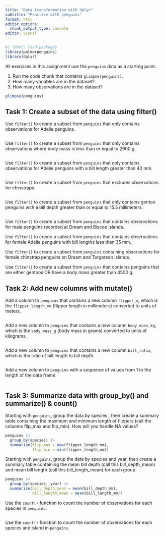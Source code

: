 ```yaml
---
title: "Data transformation with dplyr"
subtitle: "Practice with penguins"
format: html
editor_options: 
  chunk_output_type: console
editor: visual
---
```


```r
#| label: load-packages
library(palmerpenguins)
library(dplyr)
```

All exercises in this assignment use the `penguins` data as a starting point. 

1. Run the code chunk that contains `glimpse(penguins)`.
2. How many variables are in the dataset?
3. How many observations are in the dataset?

```r
glimpse(penguins)
```


## Task 1: Create a subset of the data using filter()

Use `filter()` to create a subset from `penguins` that only contains observations for Adelie penguins.

```r

```

Use `filter()` to create a subset from `penguins` that only contains observations where body mass is less than or equal to 2900 g.

```r

```

Use `filter()` to create a subset from `penguins` that only contains observations for Adelie penguins with a bill length greater than 40 mm.

```r

```

Use `filter()` to create a subset from `penguins` that excludes observations for chinstraps.

```r

```

Use `filter()` to create a subset from `penguins` that only contains gentoo penguins with a bill depth greater than or equal to 15.5 millimeters.
```r

```


Use `filter()` to create a subset from `penguins` that contains observations for male penguins recorded at Dream and Biscoe Islands.

Use `filter()` to create a subset from `penguins` that contains observations for female Adelie penguins with bill lengths less than 35 mm.

Use `filter()` to create a subset from `penguins` containing observations for female chinstrap penguins on Dream and Torgersen Islands.

Use `filter()` to create a subset from `penguins` that contains penguins that are either gentoos OR have a body mass greater than 4500 g.


## Task 2: Add new columns with mutate()

Add a column to `penguins` that contains a new column `flipper_m`, which is the `flipper_length_mm` (flipper length in millimeters) converted to units of meters.

```r

```

Add a new column to `penguins` that contains a new column `body_mass_kg`, which is the `body_mass_g` (body mass in grams) converted to units of kilograms.

```r

```

Add a new column to `penguins` that contains a new column `bill_ratio`, which is the ratio of bill length to bill depth.

```r

```

Add a new column to `penguins` with a sequence of values from 1 to the length of the data frame.

```r

```

## Task 3: Summarize data with group_by() and summarize() & count()

Starting with `penguins`, group the data by species , then create a summary table containing the maximum and minimum length of flippers (call the columns flip_max and flip_min). How will you handle NA values?

```r
penguins |> 
  group_by(species) |> 
  summarize(flip_max = max(flipper_length_mm), 
            flip_min = min(flipper_length_mm))

```

Starting with `penguins`, group the data by species and year, then create a summary table containing the mean bill depth (call this bill_depth_mean) and mean bill length (call this bill_length_mean) for each group.

```r

penguins |> 
  group_by(species, year) |> 
  summarize(bill_depth_mean = mean(bill_depth_mm), 
            bill_length_mean = mean(bill_length_mm))


```

Use the `count()` function to count the number of observations for each species in `penguins`.

```r

```

Use the `count()` function to count the number of observations for each species and island in `penguins`.

```r


```

